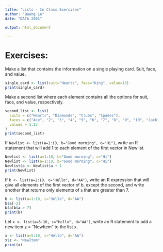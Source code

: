 ```yaml
---
title: "Lists - In Class Exercises"
author: "Quang Le"
date: "DATA 2401"

output: html_document

---
```


# Exercises: 

Make a list that contains the information on a single playing card. Suit, face, and value. 

```r
single_card <- list(suit="Hearts", face="King", value=13)
print(single_card)

```


Make a second list where each element contains all the options for suit, face, and value, respectively. 

```r
second_list <- list(
  suits = c("Hearts", "Diamonds", "Clubs", "Spades"),
  faces = c("Ace", "2", "3", "4", "5", "6", "7", "8", "9", "10", "Jack", "Queen", "King"),
  values = 1:13
)
print(second_list)
```


If `Newlist <- list(a=1:10, b="Good morning", c="Hi")`, write an R statement that will add 1 to each element of the first vector in Newlist.

```r
Newlist <- list(a=1:10, b="Good morning", c="Hi")
Newlist <- list(a=1:10, b="Good morning", c="Hi")
Newlist$a <- Newlist$a + 1
print(Newlist)

```

If `b <- list(a=1:10, c="Hello", d="AA")`, write an R expression that will give all elements of the first vector of b, except the second, and write another that returns only elements of `a` that are greater than 7.

```r
b <- list(a=1:10, c="Hello", d="AA")
b$a[-2]
b$a[b$a > 7]
print(b)
```

Let `x <- list(a=5:10, c="Hello", d="AA")`, write an R statement to add a new item z = "NewItem" to the list x.

```r
x <- list(a=5:10, c="Hello", d="AA")
x$z <- "NewItem"
print(x)

```
